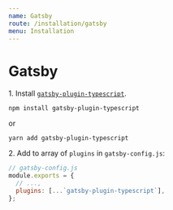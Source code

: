 ```yaml
---
name: Gatsby
route: /installation/gatsby
menu: Installation
---
```


# Gatsby

1\. Install [`gatsby-plugin-typescript`](https://www.gatsbyjs.org/packages/gatsby-plugin-typescript/).

```
npm install gatsby-plugin-typescript
```

or

```
yarn add gatsby-plugin-typescript
```

2\. Add to array of `plugins` in `gatsby-config.js`:

```js
// gatsby-config.js
module.exports = {
  // ...,
  plugins: [...`gatsby-plugin-typescript`],
};
```
